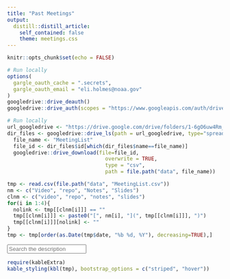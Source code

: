 ```yaml
---
title: "Past Meetings"
output:
  distill::distill_article:
    self_contained: false
    theme: meetings.css
---
```


```r
knitr::opts_chunk$set(echo = FALSE)
```

```r
# Run locally
options(
  gargle_oauth_cache = ".secrets",
  gargle_oauth_email = "eli.holmes@noaa.gov"
)
googledrive::drive_deauth()
googledrive::drive_auth(scopes = "https://www.googleapis.com/auth/drive.readonly", email="eli.holmes@noaa.gov")
```


```r
# Run locally
url_googledrive <- "https://drive.google.com/drive/folders/1-6gO6uw4Rm_Hx-DdlsoBmR00OdKHsgQm"
dir_files <- googledrive::drive_ls(path = url_googledrive, type="spreadsheet")
  file_name <- "MeetingList"
  file_id <- dir_files$id[which(dir_files$name==file_name)]
  googledrive::drive_download(file=file_id,
                                overwrite = TRUE,
                                type = "csv",
                                path = file.path("data", file_name))
```

```r
tmp <- read.csv(file.path("data", "MeetingList.csv"))
nm <- c("Video", "repo", "Notes", "Slides")
clnm <- c("video", "repo", "notes", "slides")
for(i in 1:4){
  nolink <- tmp[[clnm[i]]] == ""
  tmp[[clnm[i]]] <- paste0("[", nm[i], "](", tmp[[clnm[i]]], ")")
  tmp[[clnm[i]]][nolink] <- ""
}
tmp <- tmp[order(as.Date(tmp$date, "%b %d, %Y"), decreasing=TRUE),]
```

<input type="text" id="myInput" onkeyup="myFunction()" placeholder="Search the description" title="Type search text">

<div id="myTable">

```r
require(kableExtra)
kable_styling(kbl(tmp), bootstrap_options = c("striped", "hover"))
```
</div>

```{=html}
<script>
function myFunction() {
  var input, filter, table, tr, td, i, txtValue;
  input = document.getElementById("myInput");
  filter = input.value.toUpperCase();
  table = document.getElementById("myTable");
  tr = table.getElementsByTagName("tr");
  for (i = 0; i < tr.length; i++) {
    td = tr[i].getElementsByTagName("td")[1];
    if (td) {
      txtValue = td.textContent || td.innerText;
      if (txtValue.toUpperCase().indexOf(filter) > -1) {
        tr[i].style.display = "";
      } else {
        tr[i].style.display = "none";
      }
    }       
  }
}

</script>
```
